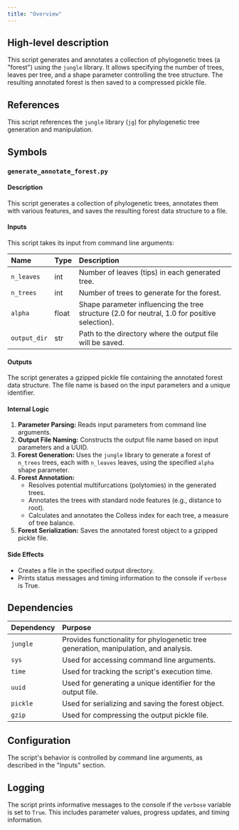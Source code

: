 ```yaml
---
title: "Overview"
---
```


## High-level description
This script generates and annotates a collection of phylogenetic trees (a "forest") using the `jungle` library. It allows specifying the number of trees, leaves per tree, and a shape parameter controlling the tree structure. The resulting annotated forest is then saved to a compressed pickle file.

## References
This script references the `jungle` library (`jg`) for phylogenetic tree generation and manipulation.

## Symbols
### `generate_annotate_forest.py`
#### Description
This script generates a collection of phylogenetic trees, annotates them with various features, and saves the resulting forest data structure to a file.

#### Inputs
This script takes its input from command line arguments:

| Name | Type | Description |
|:-----|:-----|:------------|
| `n_leaves` | int | Number of leaves (tips) in each generated tree. |
| `n_trees` | int | Number of trees to generate for the forest. |
| `alpha` | float | Shape parameter influencing the tree structure (2.0 for neutral, 1.0 for positive selection). |
| `output_dir` | str | Path to the directory where the output file will be saved. |

#### Outputs
The script generates a gzipped pickle file containing the annotated forest data structure. The file name is based on the input parameters and a unique identifier.

#### Internal Logic
1. **Parameter Parsing:** Reads input parameters from command line arguments.
2. **Output File Naming:** Constructs the output file name based on input parameters and a UUID.
3. **Forest Generation:** Uses the `jungle` library to generate a forest of `n_trees` trees, each with `n_leaves` leaves, using the specified `alpha` shape parameter.
4. **Forest Annotation:**
    - Resolves potential multifurcations (polytomies) in the generated trees.
    - Annotates the trees with standard node features (e.g., distance to root).
    - Calculates and annotates the Colless index for each tree, a measure of tree balance.
5. **Forest Serialization:** Saves the annotated forest object to a gzipped pickle file.

#### Side Effects
- Creates a file in the specified output directory.
- Prints status messages and timing information to the console if `verbose` is True.

## Dependencies
| Dependency | Purpose |
|:-----------|:--------|
| `jungle` | Provides functionality for phylogenetic tree generation, manipulation, and analysis. |
| `sys` | Used for accessing command line arguments.
| `time` | Used for tracking the script's execution time.
| `uuid` | Used for generating a unique identifier for the output file.
| `pickle` | Used for serializing and saving the forest object.
| `gzip` | Used for compressing the output pickle file.

## Configuration
The script's behavior is controlled by command line arguments, as described in the "Inputs" section.

## Logging
The script prints informative messages to the console if the `verbose` variable is set to `True`. This includes parameter values, progress updates, and timing information.
